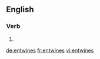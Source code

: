 ==English==

===Verb===
{{head|en}}

# {{en-third-person singular of|entwine}}

[[de:entwines]]
[[fr:entwines]]
[[vi:entwines]]